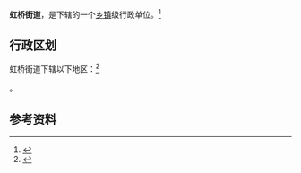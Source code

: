 {{中国乡级行政区
|景观照片文件名 = 
|景观照片描述 = 
|汉语拼音 = 
|其他语言 = 
|其他语言名称 = 
|旧称 = 
|地名出处 = 
|位置图文件名 = 
|位置图描述 = 
|自定义图片= 
|建置时间 = 
|政府驻地 = 
|毗邻 = 
|总面积 = 
|总人口 = 
|总人口年份 = 
|户籍人口 = 
|户籍人口年份 = 
|常住人口 = 
|常住人口年份 = 
|人口密度 = 
|GDP = 
|GDP年份 = 
|邮政编码 = 
|电话区号 = 992
|官方网站 = 
|网站名称 = 
|65/42/02/002/000}}

'''虹桥街道'''，是{{PRC admin/fullname|65/42/02/002/000|3}}下辖的一个[[乡镇|乡镇]]级行政单位。<ref>{{PRC admin/ref sgc|{{PRC admin/parent|65/42/02/002/000}}}}</ref>

== 行政区划 ==

虹桥街道下辖以下地区：<ref>{{PRC admin/ref sgc|65/42/02/002/000}}</ref>

{{PRC admin/children|65/42/02/002/000}}。

== 参考资料 ==

{{reflist}}

{{行政区划小作品}}
{{PRC admin/navcat|65/42/02/002/000}}